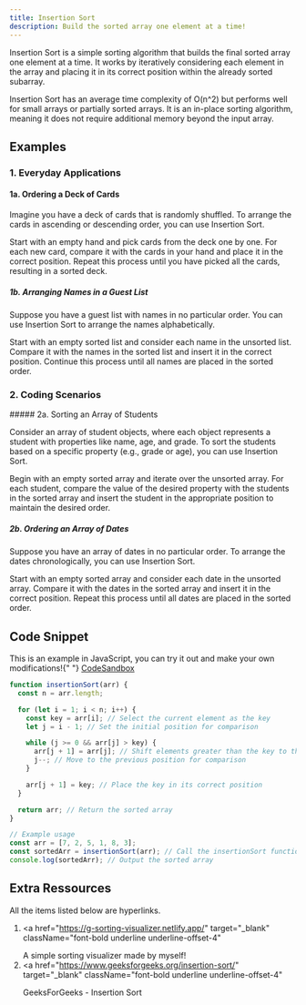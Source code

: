 ```yaml
---
title: Insertion Sort
description: Build the sorted array one element at a time!
---
```


Insertion Sort is a simple sorting algorithm that builds the final sorted array one element at a time.
It works by iteratively considering each element in the array and placing it in its correct position within the already sorted subarray.

Insertion Sort has an average time complexity of O(n^2) but performs well for small arrays or partially sorted arrays.
It is an in-place sorting algorithm, meaning it does not require additional memory beyond the input array.

## Examples

### 1. Everyday Applications

<Callout>

#### 1a. Ordering a Deck of Cards

Imagine you have a deck of cards that is randomly shuffled.
To arrange the cards in ascending or descending order, you can use Insertion Sort.

Start with an empty hand and pick cards from the deck one by one.
For each new card, compare it with the cards in your hand and place it in the correct position.
Repeat this process until you have picked all the cards, resulting in a sorted deck.

</Callout>

<Callout>

##### 1b. Arranging Names in a Guest List

Suppose you have a guest list with names in no particular order.
You can use Insertion Sort to arrange the names alphabetically.

Start with an empty sorted list and consider each name in the unsorted list.
Compare it with the names in the sorted list and insert it in the correct position.
Continue this process until all names are placed in the sorted order.

</Callout>

### 2. Coding Scenarios

<Callout>
##### 2a. Sorting an Array of Students

Consider an array of student objects, where each object represents a student with properties like name, age, and grade.
To sort the students based on a specific property (e.g., grade or age), you can use Insertion Sort.

Begin with an empty sorted array and iterate over the unsorted array.
For each student, compare the value of the desired property with the students in the sorted array
and insert the student in the appropriate position to maintain the desired order.

</Callout>

<Callout>

##### 2b. Ordering an Array of Dates

Suppose you have an array of dates in no particular order.
To arrange the dates chronologically, you can use Insertion Sort.

Start with an empty sorted array and consider each date in the unsorted array.
Compare it with the dates in the sorted array and insert it in the correct position.
Repeat this process until all dates are placed in the sorted order.

</Callout>

## Code Snippet

<Callout>
  This is an example in JavaScript, you can try it out and make your own
  modifications!{" "}
  <a
    href="https://codesandbox.io/s/insertion-sort-d7pcpv"
    target="_blank"
    className="font-bold underline underline-offset-4"
  >
    CodeSandbox
  </a>
</Callout>

```js
function insertionSort(arr) {
  const n = arr.length;

  for (let i = 1; i < n; i++) {
    const key = arr[i]; // Select the current element as the key
    let j = i - 1; // Set the initial position for comparison

    while (j >= 0 && arr[j] > key) {
      arr[j + 1] = arr[j]; // Shift elements greater than the key to the right
      j--; // Move to the previous position for comparison
    }

    arr[j + 1] = key; // Place the key in its correct position
  }

  return arr; // Return the sorted array
}

// Example usage
const arr = [7, 2, 5, 1, 8, 3];
const sortedArr = insertionSort(arr); // Call the insertionSort function to sort the array
console.log(sortedArr); // Output the sorted array
```

## Extra Ressources

<Callout>

All the items listed below are hyperlinks.

</Callout>

1. <a
     href="https://g-sorting-visualizer.netlify.app/"
     target="_blank"
     className="font-bold underline underline-offset-4"
   >
     A simple sorting visualizer made by myself!
   </a>
1. <a
     href="https://www.geeksforgeeks.org/insertion-sort/"
     target="_blank"
     className="font-bold underline underline-offset-4"
   >
     GeeksForGeeks - Insertion Sort
   </a>
